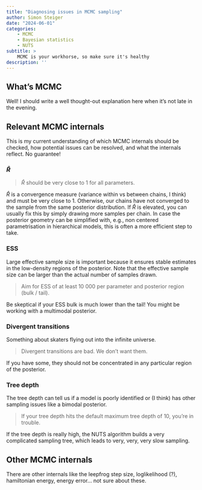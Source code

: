 ```yaml
---
title: "Diagnosing issues in MCMC sampling"
author: Simon Steiger
date: "2024-06-01"
categories:
    - MCMC
    - Bayesian statistics
    - NUTS
subtitle: >
    MCMC is your workhorse, so make sure it's healthy
description: ''
---
```


## What's MCMC

Well! I should write a well thought-out explanation here when it's not late in the evening.

## Relevant MCMC internals

This is my current understanding of which MCMC internals should be checked, how potential issues can be resolved, and what the internals reflect.
No guarantee!

### $\hat{R}$

> $\hat{R}$ should be very close to 1 for all parameters.

$\hat{R}$ is a convergence measure (variance within vs between chains, I think) and must be very close to 1.
Otherwise, our chains have not converged to the sample from the same posterior distribution.
If $\hat{R}$ is elevated, you can usually fix this by simply drawing more samples per chain.
In case the posterior geometry can be simplified with, e.g., non centered parametrisation in hierarchical models, this is often a more efficient step to take.

### ESS

Large effective sample size is important because it ensures stable estimates in the low-density regions of the posterior.
Note that the effective sample size can be larger than the actual number of samples drawn.

> Aim for ESS of at least 10 000 per parameter and posterior region (bulk / tail).

Be skeptical if your ESS bulk is much lower than the tail!
You might be working with a multimodal posterior.


### Divergent transitions

Something about skaters flying out into the infinite universe.

> Divergent transitions are bad. We don't want them.

If you have some, they should not be concentrated in any particular region of the posterior.

### Tree depth

The tree depth can tell us if a model is poorly identified or (I think) has other sampling issues like a bimodal posterior.

> If your tree depth hits the default maximum tree depth of 10, you're in trouble.

If the tree depth is really high, the NUTS algorithm builds a very complicated sampling tree, which leads to very, very, very slow sampling.


## Other MCMC internals

There are other internals like the leepfrog step size, loglikelihood (?), hamiltonian energy, energy error... not sure about these.